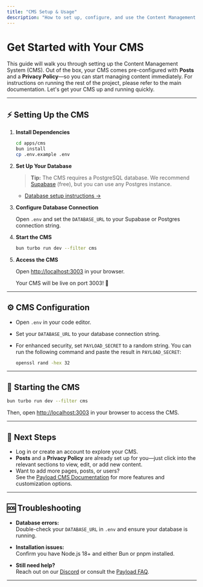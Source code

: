```yaml
---
title: "CMS Setup & Usage"
description: "How to set up, configure, and use the Content Management System (CMS) in your project."
---
```


# Get Started with Your CMS

This guide will walk you through setting up the Content Management System (CMS). Out of the box, your CMS comes pre-configured with **Posts** and a **Privacy Policy**—so you can start managing content immediately. For instructions on running the rest of the project, please refer to the main documentation. Let's get your CMS up and running quickly.

---

## ⚡️ Setting Up the CMS

1. **Install Dependencies**

   ```bash
   cd apps/cms
   bun install
   cp .env.example .env
   ```

2. **Set Up Your Database**

   > **Tip:** The CMS requires a PostgreSQL database. We recommend [Supabase](https://app.supabase.com/) (free), but you can use any Postgres instance.

   - [Database setup instructions →](/database/cms-setup)

3. **Configure Database Connection**

   Open `.env` and set the `DATABASE_URL` to your Supabase or Postgres connection string.

4. **Start the CMS**

   ```bash
   bun turbo run dev --filter cms
   ```

5. **Access the CMS**

   Open [http://localhost:3003](http://localhost:3003) in your browser.

   Your CMS will be live on port 3003! 🎉

---

## ⚙️ CMS Configuration

- Open `.env` in your code editor.
- Set your `DATABASE_URL` to your database connection string.
- For enhanced security, set `PAYLOAD_SECRET` to a random string. You can run the following command and paste the result in `PAYLOAD_SECRET`:

  ```bash
  openssl rand -hex 32
  ```

---

## 🏁 Starting the CMS

```bash
bun turbo run dev --filter cms
```

Then, open [http://localhost:3003](http://localhost:3003) in your browser to access the CMS.

---

## 🧭 Next Steps

- Log in or create an account to explore your CMS.
- **Posts** and a **Privacy Policy** are already set up for you—just click into the relevant sections to view, edit, or add new content.
- Want to add more pages, posts, or users?  
  See the [Payload CMS Documentation](https://payloadcms.com/) for more features and customization options.

---

## 🆘 Troubleshooting

- **Database errors:**  
  Double-check your `DATABASE_URL` in `.env` and ensure your database is running.

- **Installation issues:**  
  Confirm you have Node.js 18+ and either Bun or pnpm installed.

- **Still need help?**  
  Reach out on our [Discord](https://discord.com/invite/payload) or consult the [Payload FAQ](https://payloadcms.com/faq).

---
